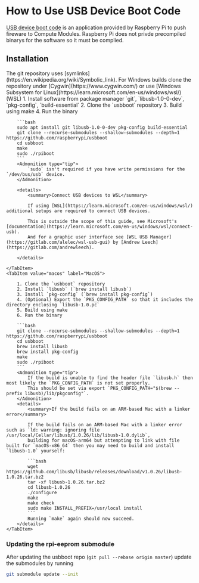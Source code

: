 

# How to Use USB Device Boot Code

[USB device boot code](https://github.com/raspberrypi/usbboot) is an application provided by Raspberry Pi to push fireware to Compute Modules.
Raspberry Pi does not privde precompiled binarys for the software so it must be complied.

## Installation

<Tabs groupId='system'>
    <TabItem value="linux" label="Linux / Cygwin / WSL" default >
        <Admonition type="warning">
            The git repository uses [symlinks](https://en.wikipedia.org/wiki/Symbolic_link).
            For Windows builds clone the repository under [Cygwin](https://www.cygwin.com/)
            or use [Windows Subsystem for Linux](https://learn.microsoft.com/en-us/windows/wsl/) (WSL)
        </Admonition>
        1. Install software from package manager `git`, `libusb-1.0-0-dev`, `pkg-config`, `build-essential`
        2. Clone the `usbboot` repository
        3. Build using make
        4. Run the binary

        ```bash
        sudo apt install git libusb-1.0-0-dev pkg-config build-essential
        git clone --recurse-submodules --shallow-submodules --depth=1 https://github.com/raspberrypi/usbboot
        cd usbboot
        make
        sudo ./rpiboot
        ```
        <Admonition type="tip">
            `sudo` isn't required if you have write permissions for the `/dev/bus/usb` device.
        </Admonition>

        <details>
            <summary>Connect USB devices to WSL</summary>

            If using [WSL](https://learn.microsoft.com/en-us/windows/wsl/) additional setups are required to connect USB devices.
            
            This is outside the scope of this guide, see Microsoft's [documentation](https://learn.microsoft.com/en-us/windows/wsl/connect-usb).
            And for a graphic user interface see [WSL USB Manager](https://gitlab.com/alelec/wsl-usb-gui) by [Andrew Leech](https://gitlab.com/andrewleech).

        </details>

    </TabItem>
    <TabItem value="macos" label="MacOS">

        1. Clone the `usbboot` repository
        2. Install `libusb` (`brew install libusb`)
        3. Install `pkg-config` (`brew install pkg-config`)
        4. (Optional) Export the `PKG_CONFIG_PATH` so that it includes the directory enclosing `libusb-1.0.pc`
        5. Build using make
        6. Run the binary

        ```bash
        git clone --recurse-submodules --shallow-submodules --depth=1 https://github.com/raspberrypi/usbboot
        cd usbboot
        brew install libusb
        brew install pkg-config
        make
        sudo ./rpiboot
        ```
        <Admonition type="tip">
            If the build is unable to find the header file `libusb.h` then most likely the `PKG_CONFIG_PATH` is not set properly.
            This should be set via export `PKG_CONFIG_PATH="$(brew --prefix libusb)/lib/pkgconfig"`.
        </Admonition>
        <details>
            <summary>If the build fails on an ARM-based Mac with a linker error</summary>

            If the build fails on an ARM-based Mac with a linker error such as `ld: warning: ignoring file /usr/local/Cellar/libusb/1.0.26/lib/libusb-1.0.dylib`,
            building for macOS-arm64 but attempting to link with file built for `macOS-x86_64` then you may need to build and install `libusb-1.0` yourself:

            ```bash
            wget https://github.com/libusb/libusb/releases/download/v1.0.26/libusb-1.0.26.tar.bz2
            tar -xf libusb-1.0.26.tar.bz2
            cd libusb-1.0.26
            ./configure
            make
            make check
            sudo make INSTALL_PREFIX=/usr/local install
            ```
            Running `make` again should now succeed.
        </details>
    </TabItem>
</Tabs>

### Updating the rpi-eeprom submodule
After updating the usbboot repo (`git pull --rebase origin master`) update the submodules by running

```bash
git submodule update --init
```